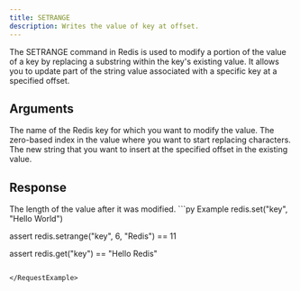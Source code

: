 ```yaml
---
title: SETRANGE
description: Writes the value of key at offset.
---
```


The SETRANGE command in Redis is used to modify a portion of the value of a key by replacing a substring within the key's existing value. It allows you to update part of the string value associated with a specific key at a specified offset.

## Arguments

<ParamField body="key" type="str" required>
The name of the Redis key for which you want to modify the value.
</ParamField>

<ParamField body="offset" type="int" required>
The zero-based index in the value where you want to start replacing characters.
</ParamField>

<ParamField body="value" type="str" required>
  The new string that you want to insert at the specified offset in the existing value.
</ParamField>

  
## Response

<ResponseField type="int" required>
  The length of the value after it was modified.
</ResponseField>

<RequestExample>
```py Example
redis.set("key", "Hello World")

assert redis.setrange("key", 6, "Redis") == 11

assert redis.get("key") == "Hello Redis"
```

</RequestExample>
